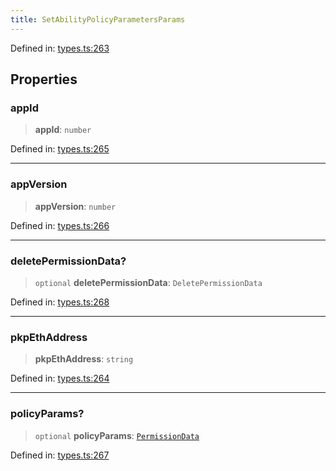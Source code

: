 ```yaml
---
title: SetAbilityPolicyParametersParams
---
```


Defined in: [types.ts:263](https://github.com/LIT-Protocol/Vincent/blob/4f61b0b06d818c2273457b0cc8a4e68ed21a72ed/packages/libs/contracts-sdk/src/types.ts#L263)

## Properties

### appId

> **appId**: `number`

Defined in: [types.ts:265](https://github.com/LIT-Protocol/Vincent/blob/4f61b0b06d818c2273457b0cc8a4e68ed21a72ed/packages/libs/contracts-sdk/src/types.ts#L265)

***

### appVersion

> **appVersion**: `number`

Defined in: [types.ts:266](https://github.com/LIT-Protocol/Vincent/blob/4f61b0b06d818c2273457b0cc8a4e68ed21a72ed/packages/libs/contracts-sdk/src/types.ts#L266)

***

### deletePermissionData?

> `optional` **deletePermissionData**: `DeletePermissionData`

Defined in: [types.ts:268](https://github.com/LIT-Protocol/Vincent/blob/4f61b0b06d818c2273457b0cc8a4e68ed21a72ed/packages/libs/contracts-sdk/src/types.ts#L268)

***

### pkpEthAddress

> **pkpEthAddress**: `string`

Defined in: [types.ts:264](https://github.com/LIT-Protocol/Vincent/blob/4f61b0b06d818c2273457b0cc8a4e68ed21a72ed/packages/libs/contracts-sdk/src/types.ts#L264)

***

### policyParams?

> `optional` **policyParams**: [`PermissionData`](./PermissionData)

Defined in: [types.ts:267](https://github.com/LIT-Protocol/Vincent/blob/4f61b0b06d818c2273457b0cc8a4e68ed21a72ed/packages/libs/contracts-sdk/src/types.ts#L267)

